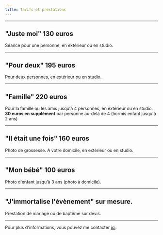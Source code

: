 ```yaml
---
title: Tarifs et prestations
---
```


---

## "Juste moi" 130 euros

Séance pour une personne, en extérieur ou en studio.

---

## "Pour deux" 195 euros

Pour deux personnes, en extérieur ou en studio.

---

## "Famille" 220 euros

Pour la famille ou les amis jusqu'à 4 personnes, en extérieur ou en studio.
**30 euros en supplément** par personne au-delà de 4 (hormis enfant jusqu'à 2 ans)

---

## "Il était une fois" 160 euros

Photo de grossesse. A votre domicile, en extérieur ou en studio.

---

## "Mon bébé" 100 euros

Photo d'enfant jusqu'à 3 ans (photo à domicile).

---

## "J'immortalise l'évènement" sur mesure.

Prestation de mariage ou de baptême sur devis.

---

Pour plus d'informations, vous pouvez me contacter [ici](/posts/example-post).
